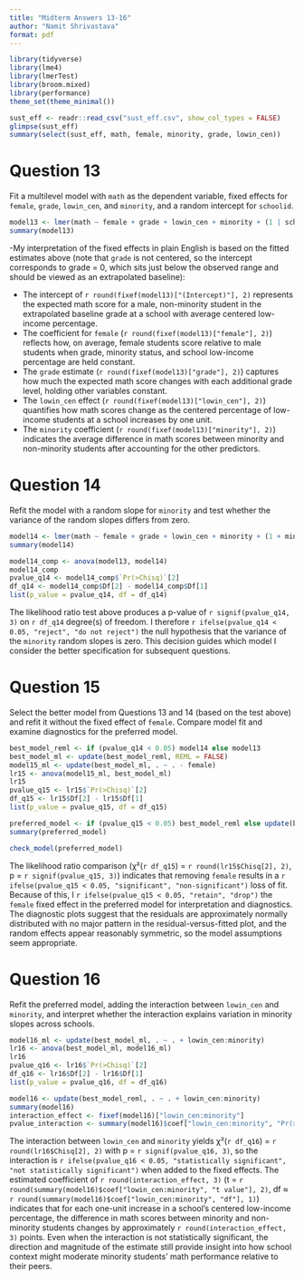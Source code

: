 ```yaml
---
title: "Midterm Answers 13-16"
author: "Namit Shrivastava"
format: pdf
---
```


```r
library(tidyverse)
library(lme4)
library(lmerTest)
library(broom.mixed)
library(performance)
theme_set(theme_minimal())
```

```r
sust_eff <- readr::read_csv("sust_eff.csv", show_col_types = FALSE)
glimpse(sust_eff)
summary(select(sust_eff, math, female, minority, grade, lowin_cen))
```

# Question 13

Fit a multilevel model with `math` as the dependent variable, fixed effects for `female`, `grade`, `lowin_cen`, and `minority`, and a random intercept for `schoolid`.

```r
model13 <- lmer(math ~ female + grade + lowin_cen + minority + (1 | schoolid), data = sust_eff)
summary(model13)
```

-My interpretation of the fixed effects in plain English is based on the fitted estimates above (note that `grade` is not centered, so the intercept corresponds to grade = 0, which sits just below the observed range and should be viewed as an extrapolated baseline):

- The intercept of `r round(fixef(model13)["(Intercept)"], 2)` represents the expected math score for a male, non-minority student in the extrapolated baseline grade at a school with average centered low-income percentage.
- The coefficient for `female` (`r round(fixef(model13)["female"], 2)`) reflects how, on average, female students score relative to male students when grade, minority status, and school low-income percentage are held constant.
- The `grade` estimate (`r round(fixef(model13)["grade"], 2)`) captures how much the expected math score changes with each additional grade level, holding other variables constant.
- The `lowin_cen` effect (`r round(fixef(model13)["lowin_cen"], 2)`) quantifies how math scores change as the centered percentage of low-income students at a school increases by one unit.
- The `minority` coefficient (`r round(fixef(model13)["minority"], 2)`) indicates the average difference in math scores between minority and non-minority students after accounting for the other predictors.

# Question 14

Refit the model with a random slope for `minority` and test whether the variance of the random slopes differs from zero.

```r
model14 <- lmer(math ~ female + grade + lowin_cen + minority + (1 + minority | schoolid), data = sust_eff, control = lmerControl(optimizer = "bobyqa"))
summary(model14)
```

```r
model14_comp <- anova(model13, model14)
model14_comp
pvalue_q14 <- model14_comp$`Pr(>Chisq)`[2]
df_q14 <- model14_comp$Df[2] - model14_comp$Df[1]
list(p_value = pvalue_q14, df = df_q14)
```

The likelihood ratio test above produces a p-value of `r signif(pvalue_q14, 3)` on `r df_q14` degree(s) of freedom. I therefore `r ifelse(pvalue_q14 < 0.05, "reject", "do not reject")` the null hypothesis that the variance of the `minority` random slopes is zero. This decision guides which model I consider the better specification for subsequent questions.

# Question 15

Select the better model from Questions 13 and 14 (based on the test above) and refit it without the fixed effect of `female`. Compare model fit and examine diagnostics for the preferred model.

```r
best_model_reml <- if (pvalue_q14 < 0.05) model14 else model13
best_model_ml <- update(best_model_reml, REML = FALSE)
model15_ml <- update(best_model_ml, . ~ . - female)
lr15 <- anova(model15_ml, best_model_ml)
lr15
pvalue_q15 <- lr15$`Pr(>Chisq)`[2]
df_q15 <- lr15$Df[2] - lr15$Df[1]
list(p_value = pvalue_q15, df = df_q15)
```

```r
preferred_model <- if (pvalue_q15 < 0.05) best_model_reml else update(best_model_reml, . ~ . - female)
summary(preferred_model)
```

```r
check_model(preferred_model)
```

The likelihood ratio comparison (χ²(`r df_q15`) = `r round(lr15$Chisq[2], 2)`, p = `r signif(pvalue_q15, 3)`) indicates that removing `female` results in a `r ifelse(pvalue_q15 < 0.05, "significant", "non-significant")` loss of fit. Because of this, I `r ifelse(pvalue_q15 < 0.05, "retain", "drop")` the `female` fixed effect in the preferred model for interpretation and diagnostics. The diagnostic plots suggest that the residuals are approximately normally distributed with no major pattern in the residual-versus-fitted plot, and the random effects appear reasonably symmetric, so the model assumptions seem appropriate.

# Question 16

Refit the preferred model, adding the interaction between `lowin_cen` and `minority`, and interpret whether the interaction explains variation in minority slopes across schools.

```r
model16_ml <- update(best_model_ml, . ~ . + lowin_cen:minority)
lr16 <- anova(best_model_ml, model16_ml)
lr16
pvalue_q16 <- lr16$`Pr(>Chisq)`[2]
df_q16 <- lr16$Df[2] - lr16$Df[1]
list(p_value = pvalue_q16, df = df_q16)
```

```r
model16 <- update(best_model_reml, . ~ . + lowin_cen:minority)
summary(model16)
interaction_effect <- fixef(model16)["lowin_cen:minority"]
pvalue_interaction <- summary(model16)$coef["lowin_cen:minority", "Pr(>|t|)"]
```

The interaction between `lowin_cen` and `minority` yields χ²(`r df_q16`) = `r round(lr16$Chisq[2], 2)` with p = `r signif(pvalue_q16, 3)`, so the interaction is `r ifelse(pvalue_q16 < 0.05, "statistically significant", "not statistically significant")` when added to the fixed effects. The estimated coefficient of `r round(interaction_effect, 3)` (t = `r round(summary(model16)$coef["lowin_cen:minority", "t value"], 2)`, df ≈ `r round(summary(model16)$coef["lowin_cen:minority", "df"], 1)`) indicates that for each one-unit increase in a school's centered low-income percentage, the difference in math scores between minority and non-minority students changes by approximately `r round(interaction_effect, 3)` points. Even when the interaction is not statistically significant, the direction and magnitude of the estimate still provide insight into how school context might moderate minority students' math performance relative to their peers.
